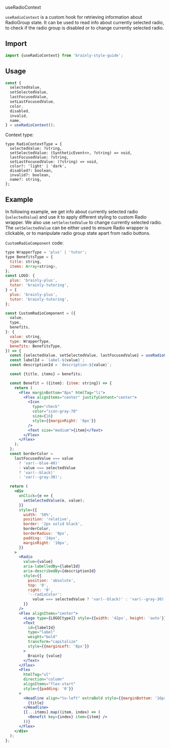 
<Meta title="Hooks/useRadioContext" />

<PageHeader type="utility">useRadioContext</PageHeader>

`useRadioContext` is a custom hook for retrieving information about RadioGroup state. It can be used to read info about currently selected radio, to check if the radio group is disabled or to change currently selected radio.

## Import

```jsx
import {useRadioContext} from 'brainly-style-guide';
```

## Usage

```jsx
const {
  selectedValue,
  setSelectedValue,
  lastFocusedValue,
  setLastFocusedValue,
  color,
  disabled,
  invalid,
  name,
} = useRadioContext();
```

Context type:

```tsx
type RadioContextType = {
  selectedValue: ?string,
  setSelectedValue: (SyntheticEvent<>, ?string) => void,
  lastFocusedValue: ?string,
  setLastFocusedValue: (?string) => void,
  color?: 'light' | 'dark',
  disabled?: boolean,
  invalid?: boolean,
  name?: string,
};
```

## Example

In following example, we get info about currently selected radio (`selectedValue`) and use it to apply different styling to custom Radio wrapper. We also use `setSelectedValue` to change currently selected radio. The `setSelectedValue` can be either used to ensure Radio wrapper is clickable, or to manipulate radio group state apart from radio buttons.

<Canvas>
  <RadioGroup
    name="myradiogroup"
    value="plus"
    direction="row"
    style={{width: '100%'}}
  >
    <CustomRadioComponent
      value="plus"
      type="plus"
      benefits={{
        title: 'Learn at your own pace',
        items: [
          'Millions of expert-verified answers, without ads',
          'Textbook solutions written by experts',
          'Full access to instant math solver',
        ],
      }}
    />
    <CustomRadioComponent
      value="tutor"
      type="tutor"
      benefits={{
        title: 'Get instant, verified answers from pros',
        items: [
          'Instant answers for math & science from pros',
          'Saved verified answers that you can review later',
        ],
      }}
    />
  </RadioGroup>
</Canvas>

`CustomRadioComponent` code:

```jsx
type WrapperType = 'plus' | 'tutor';
type BenefitsType = {
  title: string,
  items: Array<string>,
};
const LOGO: {
  plus: 'brainly-plus',
  tutor: 'brainly-tutoring',
} = {
  plus: 'brainly-plus',
  tutor: 'brainly-tutoring',
};

const CustomRadioComponent = ({
  value,
  type,
  benefits,
}: {
  value: string,
  type: WrapperType,
  benefits: BenefitsType,
}) => {
  const {selectedValue, setSelectedValue, lastFocusedValue} = useRadioContext();
  const labelId = `label-${value}`;
  const descriptionId = `description-${value}`;

  const {title, items} = benefits;

  const Benefit = ({item}: {item: string}) => {
    return (
      <Flex marginBottom="8px" htmlTag="li">
        <Flex alignItems="center" justifyContent="center">
          <Icon
            type="check"
            color="icon-gray-70"
            size={16}
            style={{marginRight: '8px'}}
          />
          <Text size="medium">{item}</Text>
        </Flex>
      </Flex>
    );
  };
  const borderColor =
    lastFocusedValue === value
      ? 'var(--blue-40)'
      : value === selectedValue
      ? 'var(--black)'
      : 'var(--gray-30)';

  return (
    <div
      onClick={e => {
        setSelectedValue(e, value);
      }}
      style={{
        width: '50%',
        position: 'relative',
        border: '2px solid black',
        borderColor,
        borderRadius: '8px',
        padding: '24px',
        marginRight: '10px',
      }}
    >
      <Radio
        value={value}
        aria-labelledBy={labelId}
        aria-describedBy={descriptionId}
        style={{
          position: 'absolute',
          top: '0',
          right: '0',
          '--radioColor':
            value === selectedValue ? 'var(--black)' : 'var(--gray-30)',
        }}
      />
      <Flex alignItems="center">
        <Logo type={LOGO[type]} style={{width: '42px', height: 'auto'}} />
        <Text
          id={labelId}
          type="label"
          weight="bold"
          transform="capitalize"
          style={{marginLeft: '8px'}}
        >
          Brainly {value}
        </Text>
      </Flex>
      <Flex
        htmlTag="ul"
        direction="column"
        alignItems="flex-start"
        style={{padding: '0'}}
      >
        <Headline align="to-left" extraBold style={{marginBottom: '16px'}}>
          {title}
        </Headline>
        {[...items].map((item, index) => (
          <Benefit key={index} item={item} />
        ))}
      </Flex>
    </div>
  );
};
```
